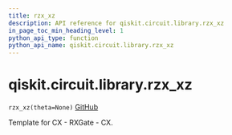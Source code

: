 ```yaml
---
title: rzx_xz
description: API reference for qiskit.circuit.library.rzx_xz
in_page_toc_min_heading_level: 1
python_api_type: function
python_api_name: qiskit.circuit.library.rzx_xz
---
```


# qiskit.circuit.library.rzx\_xz

<span id="qiskit.circuit.library.rzx_xz" />

`rzx_xz(theta=None)` [GitHub](https://github.com/qiskit/qiskit/tree/stable/0.18/qiskit/circuit/library/templates/rzx/rzx_xz.py "view source code")

Template for CX - RXGate - CX.


